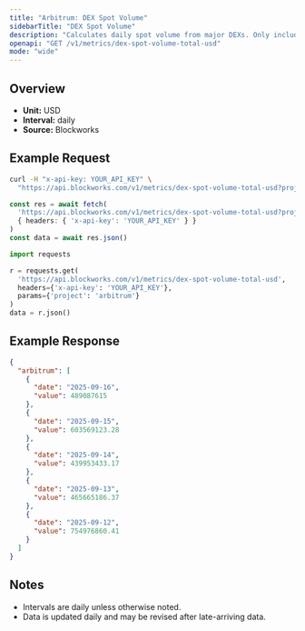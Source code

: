 ```yaml
---
title: "Arbitrum: DEX Spot Volume"
sidebarTitle: "DEX Spot Volume"
description: "Calculates daily spot volume from major DEXs. Only includes volumes from fee-paying liquidity pools"
openapi: "GET /v1/metrics/dex-spot-volume-total-usd"
mode: "wide"
---
```


## Overview

- **Unit:** USD
- **Interval:** daily
- **Source:** Blockworks

## Example Request

<CodeGroup>

```bash cURL
curl -H "x-api-key: YOUR_API_KEY" \
  "https://api.blockworks.com/v1/metrics/dex-spot-volume-total-usd?project=arbitrum"
```

```typescript TypeScript
const res = await fetch(
  'https://api.blockworks.com/v1/metrics/dex-spot-volume-total-usd?project=arbitrum',
  { headers: { 'x-api-key': 'YOUR_API_KEY' } }
)
const data = await res.json()
```

```python Python
import requests

r = requests.get(
  'https://api.blockworks.com/v1/metrics/dex-spot-volume-total-usd',
  headers={'x-api-key': 'YOUR_API_KEY'},
  params={'project': 'arbitrum'}
)
data = r.json()
```

</CodeGroup>

## Example Response

```json
{
  "arbitrum": [
    {
      "date": "2025-09-16",
      "value": 489087615
    },
    {
      "date": "2025-09-15",
      "value": 603569123.28
    },
    {
      "date": "2025-09-14",
      "value": 439953433.17
    },
    {
      "date": "2025-09-13",
      "value": 465665186.37
    },
    {
      "date": "2025-09-12",
      "value": 754976860.41
    }
  ]
}
```

## Notes
- Intervals are daily unless otherwise noted.
- Data is updated daily and may be revised after late-arriving data.